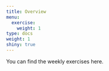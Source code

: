 ```yaml
---
title: Overview
menu:
  exercise:
    weight: 1
type: docs
weight: 1
shiny: true
---
```


You can find the weekly exercises here. 